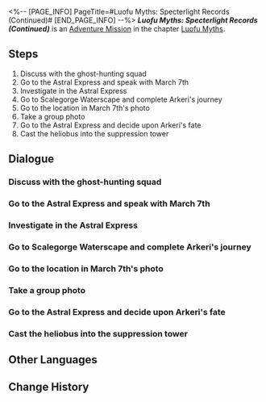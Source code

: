 <%-- [PAGE_INFO]
PageTitle=#Luofu Myths: Specterlight Records (Continued)#
[END_PAGE_INFO] --%>
{{Stub|Dialogue, characters, and location(s)}}
{{Mission Infobox
|id            = 8015163
|title         = 
|image         = Mission Luofu Myths: Specterlight Records (Continued).png
|type          = Adventure
|event_name    = 
|chapter       = Luofu Myths
|requirements  = 
|summary       = The Ghostly Grove offers a myriad of uncanny stories, including rumors about a camera that captures things that do not exist.<br />The only good heliobus is a captured heliobus. The only place they should go is the Suppression Tower in Fyxestroll Garden.
|characters    = <!--characters that appear in this mission-->
|startLocation = <!--location as it intially appears on the mission screen-->
|world         = <!--i.e. Penacony-->
|area          = <!--i.e. A Child's Dream-->
|prev          = 
|next          = 
|exp           = 100
|credits       = 5000
|stellarJade   = 
|other         = {{Card List|Traveler's Guide*3; Condensed Aether*2; Lost Gold Fragment*2|delim=;}}
}}
'''''Luofu Myths: Specterlight Records (Continued)''''' is an [[Adventure Mission]] in the chapter [[Luofu Myths]].

==Steps==
# Discuss with the ghost-hunting squad
# Go to the Astral Express and speak with March 7th
# Investigate in the Astral Express
# Go to Scalegorge Waterscape and complete Arkeri's journey
# Go to the location in March 7th's photo
# Take a group photo
# Go to the Astral Express and decide upon Arkeri's fate
# Cast the heliobus into the suppression tower

<!--
==Gameplay Notes==

--><!--
==Trial Character==

-->
==Dialogue==
{{Stub Dialogue}}
{{Dialogue Start}}
:{{tx}}
{{Dialogue End}}

===Discuss with the ghost-hunting squad===
{{Mission Description|type=adventure|location=<!--to be added-->|update|Guinaifen seems to have something she wants to discuss with the ghost-hunting squad...<br />Listen to her and find out what new incident has gone down.}}
{{Dialogue Start}}
:{{tx}}
{{Dialogue End}}

===Go to the Astral Express and speak with March 7th===
{{Mission Description|type=adventure|location=<!--to be added-->|update|You guessed it right. The poster this time is March 7th. She noticed that her photos are always capturing things that shouldn't be there. Maybe there's actually something wrong with the Express, and it should be investigated.<br />Speak to March 7th first.}}
{{Dialogue Start}}
:{{tx}}
{{Dialogue End}}

===Investigate in the Astral Express===
{{Mission Description|type=adventure|location=<!--to be added-->|update|You guessed it right. The poster this time is March 7th. She noticed that her photos were always capturing things that shouldn't be there. Maybe there's actually something wrong with the Express, and it should be investigated.<br />Check if any of the Express Crew members are possessed by heliobi.}}
{{Dialogue Start}}
:{{tx}}
{{Dialogue End}}

===Go to Scalegorge Waterscape and complete Arkeri's journey===
{{Mission Description|type=adventure|location=<!--to be added-->|update|The innocent heliobus was drawn to adventure. Perhaps the rare sights found in Scalegorge Waterscape can satisfy their curiosity.<br />Join March 7th and Arkeri on a journey to the Scalegorge Waterscape.}}
{{Dialogue Start}}
:{{tx}}
{{Dialogue End}}

===Go to the location in March 7th's photo===
{{Mission Description|type=adventure|location=<!--to be added-->|update|Your adventures in Scalegorge Waterscape have sparked great curiosity in Arkeri. Introduce them to the wonders of this place.}}
{{Dialogue Start}}
:{{tx}}
{{Dialogue End}}

===Take a group photo===
{{Mission Description|type=adventure|location=<!--to be added-->|update|This time, please make sure to capture Arkeri in the photo instead of as a "ghostly figure."}}
{{Dialogue Start}}
:{{tx}}
{{Dialogue End}}

===Go to the Astral Express and decide upon Arkeri's fate===
{{Mission Description|type=adventure|location=<!--to be added-->|update|Regardless, you've concluded Arkeri's journey, and their path must now be decided.<br />Once you're prepared, it's time to chat with March 7th.}}
{{Dialogue Start}}
:{{tx}}
{{Dialogue End}}

===Cast the heliobus into the suppression tower===
{{Mission Description|type=adventure|location=<!--to be added-->|update|The only good heliobus is a captured heliobus. The only place they should go is the Suppression Towers in Fyxestroll Garden.}}
{{Dialogue Start}}
:{{tx}}
{{Dialogue End}}

==Other Languages==
{{Other Languages
|en   = Luofu Myths: Specterlight Records (Continued)
|zhs  = 罗浮异闻•磷火录（续）
|zht  = 羅浮異聞•磷火錄（續）
|ja   = 羅浮異聞・燐火録・続
|ko   = 나부 기문•인화록(속편)
|es   = Leyendas urbanas del Luofu: Luces espectrales (continuación)
|fr   = Mythes du Luofu : Récits des feux follets (suite)
|ru   = Городские легенды Лофу: Записи о блуждающих огнях (продолжение)
|th   = ตำนานพิศวงเมือง Luofu: เปลวแสงสีเขียว (ต่อ)
|vi   = Kỳ Bí Luofu - Ký Sự Ma Trơi: Tiếp
|de   = Legenden der Luofu: Akte Irrlicht (Fortsetzung)
|id   = Legenda Urban Luofu: Kisah Api Hantu (Lanjutan)
|pt   = Lendas do Luofu: Registros de Luz Espectral (continuado)
}}

==Change History==
{{Change History|1.5}}
